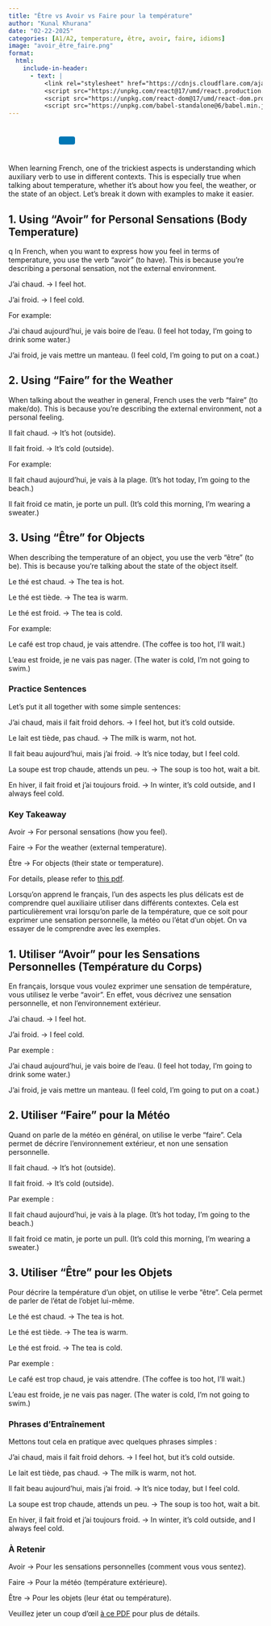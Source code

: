 ```yaml
---
title: "Être vs Avoir vs Faire pour la température"
author: "Kunal Khurana"
date: "02-22-2025"
categories: [A1/A2, temperature, être, avoir, faire, idioms]
image: "avoir_être_faire.png"
format:
  html:
    include-in-header:
      - text: |
          <link rel="stylesheet" href="https://cdnjs.cloudflare.com/ajax/libs/font-awesome/6.0.0/css/all.min.css">
          <script src="https://unpkg.com/react@17/umd/react.production.min.js"></script>
          <script src="https://unpkg.com/react-dom@17/umd/react-dom.production.min.js"></script>
          <script src="https://unpkg.com/babel-standalone@6/babel.min.js"></script>
---
```


::: {style="text-align: left; padding: 10px;"}
<a href="mailto:frenchwithkunal@gmail.com" target="_blank" style="margin: 0 10px; color: #000;"><i class="fas fa-envelope fa-lg"></i></a> <a href="https://www.instagram.com/frenchwithkunal" target="_blank" style="margin: 0 10px; color: #E1306C;"><i class="fab fa-instagram fa-lg"></i></a> <a href="https://frenchwithkunal.ca" target="_blank" style="margin: 0 10px; color: #0077b5;"><i class="fas fa-globe fa-lg"></i></a> <a href="https://whatsapp.com/channel/0029Vb57n2e7dmegpjYpyi3V" target="_blank" style="margin: 0 10px; color: #25D366;"><i class="fab fa-whatsapp fa-lg"></i></a> <button onclick="copyLink()" style="background-color: #0077b5; color: white; padding: 8px 16px; border: none; border-radius: 4px; cursor: pointer; margin-left: 10px;"> <i class="fas fa-copy"></i> </button> [Link copied!]{#copy-message style="margin-left: 10px; color: green; display: none;"}
:::





<div id="react-root"></div>
 <script type="text/babel">
 const ProfilePage = () => {
  const { useState, useEffect } = React;
  const [redirectCounter, setRedirectCounter] = useState(4);
  const [isRedirecting, setIsRedirecting] = useState(false);

  const isFrench = document.documentElement.lang === "fr";

  const translations = {
    noAccess: isFrench 
      ? "Vous n'avez pas accès à cette page."
      : "You don't have access to this page.",
    subscribe: isFrench
      ? "Veuillez vous abonner pour obtenir l'accès."
      : "Please subscribe to gain access.",
    redirecting: isFrench
      ? `Redirection vers la page d'abonnement dans ${redirectCounter} secondes...`
      : `Redirecting to subscription page in ${redirectCounter} seconds...`
  };

  const refreshToken = async () => {
    const storedRefreshToken = localStorage.getItem("refreshToken");

    if (!storedRefreshToken) {
      window.location.href = "/login.html";
      return null;
    }

    try {
      const response = await fetch("https://frenchwithkunal-cdf6ea3f88ce.herokuapp.com/api/v1/auth/refresh-token", {
        method: "POST",
        headers: {
          "Content-Type": "application/json",
        },
        body: JSON.stringify({ refreshToken: storedRefreshToken }),
      });

      if (!response.ok) {
        localStorage.removeItem("accessToken");
        localStorage.removeItem("refreshToken");
        window.location.href = "/login.html";
        return null;
      }

      const data = await response.json();
      localStorage.setItem("accessToken", data.accessToken);
      return data.accessToken;
    } catch (error) {
      localStorage.removeItem("accessToken");
      localStorage.removeItem("refreshToken");
      window.location.href = "/login.html";
      return null;
    }
  };

  const fetchWithAuth = async (url, options = {}) => {
    let accessToken = localStorage.getItem("accessToken");

    options.headers = {
      ...options.headers,
      Authorization: `Bearer ${accessToken}`,
      "Content-Type": "application/json",
    };

    let response = await fetch(url, options);

    if (response.status === 401) {
      console.log("Access token expired, attempting to refresh...");

      // Refresh token
      accessToken = await refreshToken();

      if (!accessToken) return null;

      options.headers.Authorization = `Bearer ${accessToken}`;
      response = await fetch(url, options);
    }

    return response.json();
  };

  const showNoAccessMessage = () => {
    setIsRedirecting(true);
    
    const noAccessMessage = `
      <div style="text-align: center; padding: 20px;">
        <h2>${translations.noAccess}</h2>
        <p>${translations.subscribe}</p>
        <p>${translations.redirecting}</p>
      </div>
    `;
    document.body.innerHTML = noAccessMessage;
    
    // Start countdown and redirect
    const redirectInterval = setInterval(() => {
      setRedirectCounter((prev) => {
        const newCounter = prev - 1;
        if (newCounter <= 0) {
          clearInterval(redirectInterval);
          window.location.href = "https://frenchwithkunal.ca/payment.html";
        }
        
        // Update the countdown text
        const countdownElement = document.querySelector('p:last-child');
        if (countdownElement) {
          countdownElement.textContent = isFrench
            ? `Redirection vers la page d'abonnement dans ${newCounter} secondes...`
            : `Redirecting to subscription page in ${newCounter} seconds...`;
        }
        
        return newCounter;
      });
    }, 1000);
  };

  useEffect(() => {
    const storedToken = localStorage.getItem('accessToken');

    if(!storedToken) {
      showNoAccessMessage();
    } else {
      const fetchData = async() => {
        const data = await fetchWithAuth("https://frenchwithkunal-cdf6ea3f88ce.herokuapp.com/api/v1/auth/me", {
          method: "POST",
        });

        if (data && data.data && data.data.hasAccess) {
          console.log(data);
        } else {
          showNoAccessMessage();
        }
      };
      fetchData();
    }
  }, []);

  return (
    <div></div>
  );
};

ReactDOM.render(
  <ProfilePage />,
  document.getElementById('react-root')
);
 </script>

::: {.content-visible when-profile="english"}
When learning French, one of the trickiest aspects is understanding which auxiliary verb to use in different contexts. This is especially true when talking about temperature, whether it’s about how you feel, the weather, or the state of an object. Let’s break it down with examples to make it easier.

## 1. Using "Avoir" for Personal Sensations (Body Temperature)

q In French, when you want to express how you feel in terms of temperature, you use the verb "avoir" (to have). This is because you’re describing a personal sensation, not the external environment.

J’ai chaud. → I feel hot.

J’ai froid. → I feel cold.

For example:

J’ai chaud aujourd’hui, je vais boire de l’eau. (I feel hot today, I’m going to drink some water.)

J’ai froid, je vais mettre un manteau. (I feel cold, I’m going to put on a coat.)

## 2. Using "Faire" for the Weather

When talking about the weather in general, French uses the verb "faire" (to make/do). This is because you’re describing the external environment, not a personal feeling.

Il fait chaud. → It’s hot (outside).

Il fait froid. → It’s cold (outside).

For example:

Il fait chaud aujourd’hui, je vais à la plage. (It’s hot today, I’m going to the beach.)

Il fait froid ce matin, je porte un pull. (It’s cold this morning, I’m wearing a sweater.)

## 3. Using "Être" for Objects

When describing the temperature of an object, you use the verb "être" (to be). This is because you’re talking about the state of the object itself.

Le thé est chaud. → The tea is hot.

Le thé est tiède. → The tea is warm.

Le thé est froid. → The tea is cold.

For example:

Le café est trop chaud, je vais attendre. (The coffee is too hot, I’ll wait.)

L’eau est froide, je ne vais pas nager. (The water is cold, I’m not going to swim.)

### Practice Sentences

Let’s put it all together with some simple sentences:

J’ai chaud, mais il fait froid dehors. → I feel hot, but it’s cold outside.

Le lait est tiède, pas chaud. → The milk is warm, not hot.

Il fait beau aujourd’hui, mais j’ai froid. → It’s nice today, but I feel cold.

La soupe est trop chaude, attends un peu. → The soup is too hot, wait a bit.

En hiver, il fait froid et j’ai toujours froid. → In winter, it’s cold outside, and I always feel cold.

### Key Takeaway

Avoir → For personal sensations (how you feel).

Faire → For the weather (external temperature).

Être → For objects (their state or temperature).

For details, please refer to [this pdf](https://drive.google.com/file/d/114v5AgZ1CS4t7J8w5yhMabszFKL1XOvS/view?usp=drive_link).
:::

::: {.content-visible when-profile="french"}
Lorsqu’on apprend le français, l’un des aspects les plus délicats est de comprendre quel auxiliaire utiliser dans différents contextes. Cela est particulièrement vrai lorsqu’on parle de la température, que ce soit pour exprimer une sensation personnelle, la météo ou l’état d’un objet. On va essayer de le comprendre avec les exemples.

## 1. Utiliser "Avoir" pour les Sensations Personnelles (Température du Corps)

En français, lorsque vous voulez exprimer une sensation de température, vous utilisez le verbe "avoir". En effet, vous décrivez une sensation personnelle, et non l’environnement extérieur.

J’ai chaud. → I feel hot.

J’ai froid. → I feel cold.

Par exemple :

J’ai chaud aujourd’hui, je vais boire de l’eau. (I feel hot today, I’m going to drink some water.)

J’ai froid, je vais mettre un manteau. (I feel cold, I’m going to put on a coat.)

## 2. Utiliser "Faire" pour la Météo

Quand on parle de la météo en général, on utilise le verbe "faire". Cela permet de décrire l’environnement extérieur, et non une sensation personnelle.

Il fait chaud. → It’s hot (outside).

Il fait froid. → It’s cold (outside).

Par exemple :

Il fait chaud aujourd’hui, je vais à la plage. (It’s hot today, I’m going to the beach.)

Il fait froid ce matin, je porte un pull. (It’s cold this morning, I’m wearing a sweater.)

## 3. Utiliser "Être" pour les Objets

Pour décrire la température d’un objet, on utilise le verbe "être". Cela permet de parler de l’état de l’objet lui-même.

Le thé est chaud. → The tea is hot.

Le thé est tiède. → The tea is warm.

Le thé est froid. → The tea is cold.

Par exemple :

Le café est trop chaud, je vais attendre. (The coffee is too hot, I’ll wait.)

L’eau est froide, je ne vais pas nager. (The water is cold, I’m not going to swim.)

### Phrases d’Entraînement

Mettons tout cela en pratique avec quelques phrases simples :

J’ai chaud, mais il fait froid dehors. → I feel hot, but it’s cold outside.

Le lait est tiède, pas chaud. → The milk is warm, not hot.

Il fait beau aujourd’hui, mais j’ai froid. → It’s nice today, but I feel cold.

La soupe est trop chaude, attends un peu. → The soup is too hot, wait a bit.

En hiver, il fait froid et j’ai toujours froid. → In winter, it’s cold outside, and I always feel cold.

### À Retenir

Avoir → Pour les sensations personnelles (comment vous vous sentez).

Faire → Pour la météo (température extérieure).

Être → Pour les objets (leur état ou température).

Veuillez jeter un coup d'œil [à ce PDF](https://drive.google.com/file/d/114v5AgZ1CS4t7J8w5yhMabszFKL1XOvS/view?usp=drive_link) pour plus de détails.
:::